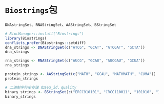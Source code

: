 # `Biostrings`包

`DNAstringSet`、`RNAStringSet`、`AAStringSet`、`BStringSet`

```r
# BiocManager::install("Biostrings") 
library(Biostrings) 
conflicts_prefer(Biostrings::setdiff)
dna_strings <- DNAStringSet(c("ATCG", "GCAT", "ATCGAT", "GCTA")) 
dna_strings

rna_strings <- RNAStringSet(c("AUCG", "GCAU", "AUCGAU", "GCUA"))
rna_strings

protein_strings <- AAStringSet(c("MATH", "GCAU", "MATHMATH", "CUMA"))
protein_strings

# 二进制字符串存储 如seq_id、quality
binary_strings <- BStringSet(c("ERCC010101", "CRCC110011", "101010", "111000"))
binary_strings
```
